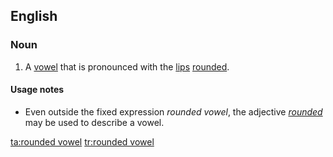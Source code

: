 ==English==

===Noun===
{{en-noun|sg=[[rounded]] [[vowel]]}}

# {{linguistics}} A [[vowel]] that is pronounced with the [[lip]]s [[round]]ed.

====Usage notes====
* Even outside the fixed expression ''rounded vowel'', the adjective ''[[rounded]]'' may be used to describe a vowel.

[[ta:rounded vowel]]
[[tr:rounded vowel]]
